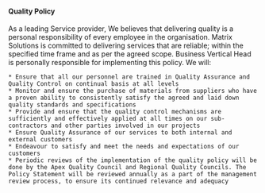 #### Quality Policy
As a leading Service provider, We believes that delivering quality  is a personal responsibility of every employee in the organisation. Matrix Solutions is committed to delivering services that are reliable; within the specified time frame and as per the agreed scope. Business Vertical Head is personally responsible for implementing this policy.
We will:

	* Ensure that all our personnel are trained in Quality Assurance and Quality Control on continual basis at all levels
	* Monitor and ensure the purchase of materials from suppliers who have a proven ability to consistently satisfy the agreed and laid down quality standards and specifications
	* Provide and ensure that the quality control mechanisms are sufficiently and effectively applied at all times on our sub-contractors and other parties involved in our projects
	* Ensure Quality Assurance of our services to both internal and external customers
	* Endeavour to satisfy and meet the needs and expectations of our customers
	* Periodic reviews of the implementation of the quality policy will be done by the Apex Quality Council and Regional Quality Councils. The Policy Statement will be reviewed annually as a part of the management review process, to ensure its continued relevance and adequacy
